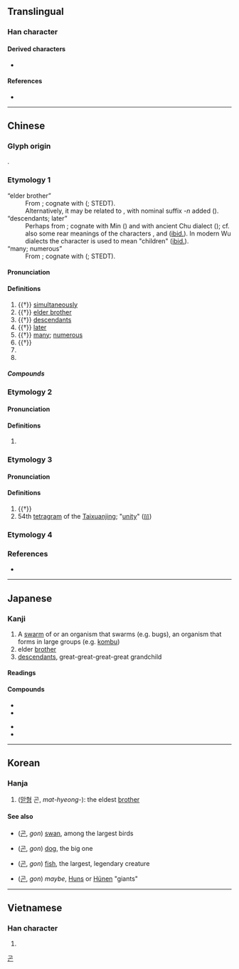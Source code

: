 {{also|皆|崑}}
{{character info/new}}
==Translingual==

===Han character===
{{Han char|rn=72|rad=日|as=04|sn=8|four=60711|canj=APP|ids=⿱日比}}

====Derived characters====
* {{l|mul|混}}

====References====
* {{Han ref|kx=0490.390|dkj=13792|dj=0852.090|hdz=21489.090|uh=6606|ud=26118|bh=A9F8|bd=43512}}

----

==Chinese==
{{zh-forms}}

===Glyph origin===
{{Han etym}}
{{Han compound|ls=ic|日|比}}.

===Etymology 1===
; “elder brother”
: From {{inh|zh|sit-pro|*(g/k)əw-n||elder brother; senior male relative}}; cognate with {{och-l|舅|maternal uncle}} ({{zh-ref|Benedict, 1972}}; STEDT).
: Alternatively, it may be related to {{cog|mkh-mmn|ကော|tr=kao|t=elder brother}}, with nominal suffix ''-n'' added ({{zh-ref|Schuessler, 2007}}).
; “descendants; later”
: Perhaps from {{bor|zh|mkh-pro|*kuun||child}}; cognate with Min {{zh-l|*囝|son; child}} ({{zh-ref|Schuessler, 2007}}) and with ancient Chu dialect {{och-l|觀|id=1|child; offspring}} ({{zh-ref|Ye, 2014}}); cf. also some rear meanings of the characters {{och-l|丱|young child}}, {{och-l|鯤|roe; fish egg}} and {{och-l|鰥|id=1|roe}} ([[ibid.]]). In modern Wu dialects the character {{och-l|官}} is used to mean "children" ([[ibid.]]).
; “many; numerous”
: From {{inh|zh|sit-pro|*m-kul||twenty; all}}; cognate with {{och-l|群|herd; all}} ({{zh-ref|Schuessler, 2007}}; STEDT).

{{etystub|zh}} {{attn|zh|should probably be split}}

====Pronunciation====
{{zh-pron
|m=kūn
|c=kwan1,gwan1
|mn=khun
|mn-t=kung1
|mc=y
|oc=y
|cat=n,a,adv,pn
}}

====Definitions====
{{zh-hanzi}}

# {{†}} [[simultaneously]]
# {{†}} [[elder brother]]
# {{†}} [[descendant]]s
# {{†}} [[later]]
# {{†}} [[many]]; [[numerous]]
# {{†}} {{zh-alt-form|焜}}
# {{zh-short|昆明}}
# {{surname|lang=zh}}

=====Compounds=====
{{zh-der|公昆弟|垂裕後昆|寄生昆蟲|後昆|昆仲|昆吾|昆士蘭|昆夷|昆季|昆布|昆弟|昆弟之好|昆明|昆明池|昆明湖|昆池劫灰|昆玉|昆蟲|昆蟲學|昆蟲綱|昆裔|昆邪|昆陽|玉昆金友|賢昆仲|賢昆玉|金友玉昆}}

===Etymology 2===

====Pronunciation====
{{zh-pron
|m=hún
|cat=a
}}

====Definitions====
{{zh-hanzi}}

# {{zh-only|昆侖|húnlún|dot=,}} {{zh-alt-form|渾淪|nocap=1}}

===Etymology 3===

====Pronunciation====
{{zh-pron
|m=hùn
|m-s=
|c=wan6
|c-t=
|g=
|h=pfs=
|j=
|md=
|mn=
|mn-t=
|w=
|x=
|mc=
|oc=
|ma=y
|cat=v
}}

====Definitions====
{{zh-hanzi}}

# {{†}} {{zh-alt-form|混|to unite}}
# 54th [[tetragram]] of the [[Taixuanjing]]; "[[unity]]" ([[𝌻]])

===Etymology 4===
{{zh-see|崑}}

===References===
* {{R:yue:Hanzi}}

----

==Japanese==

===Kanji===
{{ja-kanji|grade=c|rs=日04}}

# A [[swarm]] of or an organism that swarms (e.g. bugs), an organism that forms in large groups (e.g. [[kombu]])
# elder [[brother]]
# [[descendants]], great-great-great-great grandchild

====Readings====
{{ja-readings
|goon=こん
|kanon=こん
|kun=あに-, なかま, むれ
|nanori=ひ, ひで, やす
}}

====Compounds====
{{der-top3|Compounds}}
* {{ja-r|昆虫|こんちゅう}}
* {{ja-r|昆布|こんぶ}}
{{der-mid3}}
* {{ja-r|昆弟|こんてい}}
* {{ja-r|昆孫|こんそん}}
{{der-bottom}}

----

==Korean==

===Hanja===
{{ko-hanja|hangeul=[[곤]], [[혼]]|eumhun=|rv=gon, hon|mr=kon, hon|y=kon, hon}}

# ([[맏형]] 곤, ''mat-hyeong-''): the eldest [[brother]]

====See also====
* {{l|ko|鵾}} ([[곤]], ''gon'') [[swan]], among the largest birds
* {{l|ko|猑}} ([[곤]], ''gon'') [[dog]], the big one
* {{l|ko|鯤}} ([[곤]], ''gon'') [[fish]], the largest, legendary creature
* {{l|ko|混}} ([[곤]], ''gon'') ''maybe'', [[Hun]]s or [[Hünen]] "giants"

[[Category:Hanja readings|곤]]

----

==Vietnamese==

===Han character===
{{vi-hantu|[[con]], [[côn]], [[gon]]|rs=日04}}

# {{defn|lang=vi|sort=日04}}